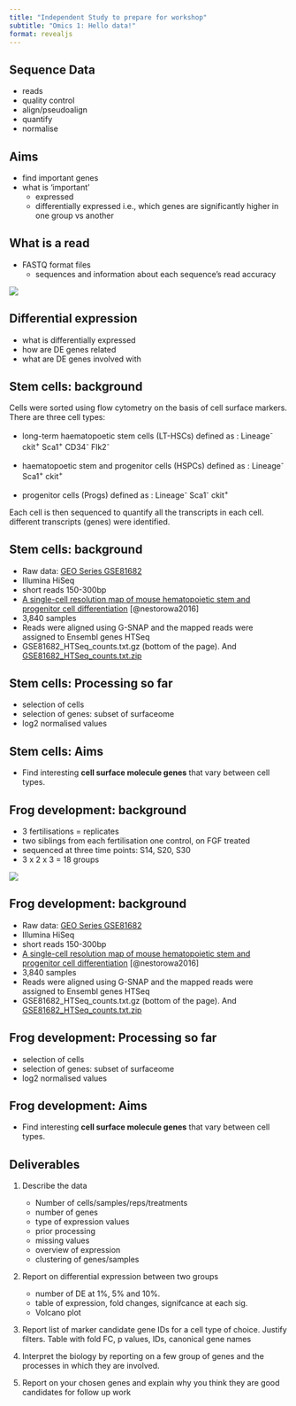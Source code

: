 ```yaml
---
title: "Independent Study to prepare for workshop"
subtitle: "Omics 1: Hello data!"
format: revealjs
---
```


## Sequence Data

-   reads
-   quality control
-   align/pseudoalign
-   quantify
-   normalise

## Aims

-   find important genes
-   what is 'important'
    -   expressed
    -   differentially expressed i.e., which genes are significantly higher in one group vs another

## What is a read

-   FASTQ format files
    -   sequences and information about each sequence's read accuracy

![](images/fasta_file_format_l2.png)


## Differential expression


-   what is differentially expressed
-   how are DE genes related
-   what are DE genes involved with

## Stem cells: background

Cells were sorted using flow cytometry on the basis of cell surface markers. There are three cell types:

-   long-term haematopoetic stem cells (LT-HSCs) defined as : Lineage^-^ ckit^+^ Sca1^+^ CD34^-^ Flk2^-^

-   haematopoetic stem and progenitor cells (HSPCs) defined as : Lineage^-^ Sca1^+^ ckit^+^

-   progenitor cells (Progs) defined as : Lineage^-^ Sca1^-^ ckit^+^

Each cell is then sequenced to quantify all the transcripts in each cell. different transcripts (genes) were identified.


## Stem cells: background

-   Raw data: [GEO Series GSE81682](https://www.ncbi.nlm.nih.gov/geo/query/acc.cgi?acc=GSE81682)
-   Illumina HiSeq
-   short reads 150-300bp
-   [A single-cell resolution map of mouse hematopoietic stem and progenitor cell differentiation](https://www.ncbi.nlm.nih.gov/pmc/articles/PMC5305050/) [@nestorowa2016]
-   3,840 samples
-   Reads were aligned using G-SNAP and the mapped reads were assigned to Ensembl genes HTSeq
-   GSE81682_HTSeq_counts.txt.gz (bottom of the page). And [GSE81682_HTSeq_counts.txt.zip](../data/jillian/GSE81682_HTSeq_counts.zip)

 



##  Stem cells: Processing so far

-   selection of cells
-   selection of genes: subset of surfaceome
-   log2 normalised values

## Stem cells: Aims

-   Find interesting **cell surface molecule genes** that vary between cell types.


## Frog development: background

-   3 fertilisations = replicates
-   two siblings from each fertilisation one control, on FGF treated
-   sequenced at three time points: S14, S20, S30
-   3 x 2 x 3 = 18 groups

![](images/88H-exp-design-betsy.png)



## Frog development: background

-   Raw data: [GEO Series GSE81682](https://www.ncbi.nlm.nih.gov/geo/query/acc.cgi?acc=GSE81682)
-   Illumina HiSeq
-   short reads 150-300bp
-   [A single-cell resolution map of mouse hematopoietic stem and progenitor cell differentiation](https://www.ncbi.nlm.nih.gov/pmc/articles/PMC5305050/) [@nestorowa2016]
-   3,840 samples
-   Reads were aligned using G-SNAP and the mapped reads were assigned to Ensembl genes HTSeq
-   GSE81682_HTSeq_counts.txt.gz (bottom of the page). And [GSE81682_HTSeq_counts.txt.zip](../data/jillian/GSE81682_HTSeq_counts.zip)

 



##  Frog development: Processing so far

-   selection of cells
-   selection of genes: subset of surfaceome
-   log2 normalised values

## Frog development: Aims

-   Find interesting **cell surface molecule genes** that vary between cell types.






## 

## Deliverables


1.  Describe the data
    -    Number of cells/samples/reps/treatments
    -    number of genes
    -    type of expression values
    -    prior processing
    -    missing values
    -    overview of expression 
    -    clustering of genes/samples

2.  Report on differential expression between two groups
    -   number of DE at 1%, 5% and 10%. 
    -   table of expression, fold changes, signifcance at each sig. 
    -   Volcano plot 

3.  Report list of marker candidate gene IDs for a cell type of choice. Justify filters. Table with fold FC, p values, IDs, canonical gene names

4.  Interpret the biology by reporting on a few group of genes and the processes in which they are involved.

5.  Report on your chosen genes and explain why you think they are good candidates for follow up work
